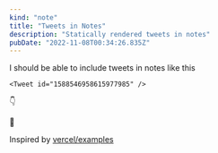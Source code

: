 ```yaml
---
kind: "note"
title: "Tweets in Notes"
description: "Statically rendered tweets in notes"
pubDate: "2022-11-08T00:34:26.835Z"
---
```



I should be able to include tweets in notes like this

```mdx
<Tweet id="1588546958615977985" />
```

👇

<Tweet id="1588546958615977985" />

🙌

Inspired by [vercel/examples][1]

[1]: https://github.com/vercel/examples/blob/main/solutions/static-tweets-tailwind
